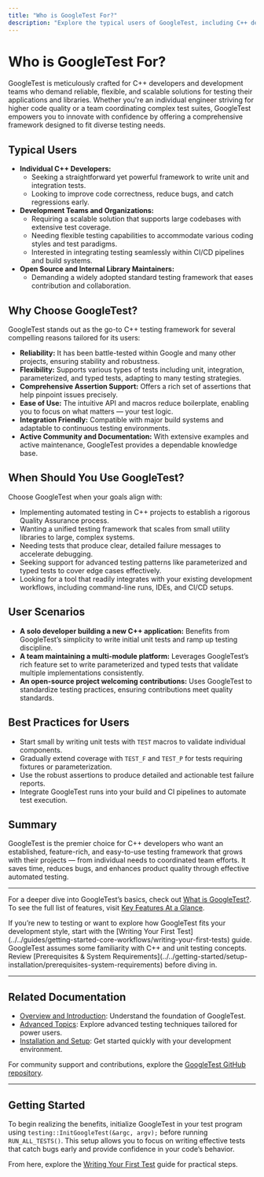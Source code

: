 ```yaml
---
title: "Who is GoogleTest For?"
description: "Explore the typical users of GoogleTest, including C++ developers and teams seeking reliable, flexible, and scalable testing solutions for their applications and libraries. Understand when and why you should choose GoogleTest to improve your testing strategy."
---
```


# Who is GoogleTest For?

GoogleTest is meticulously crafted for C++ developers and development teams who demand reliable, flexible, and scalable solutions for testing their applications and libraries. Whether you're an individual engineer striving for higher code quality or a team coordinating complex test suites, GoogleTest empowers you to innovate with confidence by offering a comprehensive framework designed to fit diverse testing needs.

## Typical Users

- **Individual C++ Developers:**
  - Seeking a straightforward yet powerful framework to write unit and integration tests.
  - Looking to improve code correctness, reduce bugs, and catch regressions early.
- **Development Teams and Organizations:**
  - Requiring a scalable solution that supports large codebases with extensive test coverage.
  - Needing flexible testing capabilities to accommodate various coding styles and test paradigms.
  - Interested in integrating testing seamlessly within CI/CD pipelines and build systems.
- **Open Source and Internal Library Maintainers:**
  - Demanding a widely adopted standard testing framework that eases contribution and collaboration.

## Why Choose GoogleTest?

GoogleTest stands out as the go-to C++ testing framework for several compelling reasons tailored for its users:

- **Reliability:** It has been battle-tested within Google and many other projects, ensuring stability and robustness.
- **Flexibility:** Supports various types of tests including unit, integration, parameterized, and typed tests, adapting to many testing strategies.
- **Comprehensive Assertion Support:** Offers a rich set of assertions that help pinpoint issues precisely.
- **Ease of Use:** The intuitive API and macros reduce boilerplate, enabling you to focus on what matters — your test logic.
- **Integration Friendly:** Compatible with major build systems and adaptable to continuous testing environments.
- **Active Community and Documentation:** With extensive examples and active maintenance, GoogleTest provides a dependable knowledge base.

## When Should You Use GoogleTest?

Choose GoogleTest when your goals align with:

- Implementing automated testing in C++ projects to establish a rigorous Quality Assurance process.
- Wanting a unified testing framework that scales from small utility libraries to large, complex systems.
- Needing tests that produce clear, detailed failure messages to accelerate debugging.
- Seeking support for advanced testing patterns like parameterized and typed tests to cover edge cases effectively.
- Looking for a tool that readily integrates with your existing development workflows, including command-line runs, IDEs, and CI/CD setups.

## User Scenarios

- **A solo developer building a new C++ application:** Benefits from GoogleTest’s simplicity to write initial unit tests and ramp up testing discipline.
- **A team maintaining a multi-module platform:** Leverages GoogleTest’s rich feature set to write parameterized and typed tests that validate multiple implementations consistently.
- **An open-source project welcoming contributions:** Uses GoogleTest to standardize testing practices, ensuring contributions meet quality standards.

## Best Practices for Users

- Start small by writing unit tests with `TEST` macros to validate individual components.
- Gradually extend coverage with `TEST_F` and `TEST_P` for tests requiring fixtures or parameterization.
- Use the robust assertions to produce detailed and actionable test failure reports.
- Integrate GoogleTest runs into your build and CI pipelines to automate test execution.

## Summary

GoogleTest is the premier choice for C++ developers who want an established, feature-rich, and easy-to-use testing framework that grows with their projects — from individual needs to coordinated team efforts. It saves time, reduces bugs, and enhances product quality through effective automated testing.

---

For a deeper dive into GoogleTest’s basics, check out [What is GoogleTest?](./product-welcome). To see the full list of features, visit [Key Features At a Glance](./feature-glance).


<Tip>
If you’re new to testing or want to explore how GoogleTest fits your development style, start with the [Writing Your First Test](../../guides/getting-started-core-workflows/writing-your-first-tests) guide.
</Tip>


<Warning>
GoogleTest assumes some familiarity with C++ and unit testing concepts. Review [Prerequisites & System Requirements](../../getting-started/setup-installation/prerequisites-system-requirements) before diving in.
</Warning>

---

## Related Documentation

- [Overview and Introduction](./product-welcome): Understand the foundation of GoogleTest.
- [Advanced Topics](../../docs/advanced): Explore advanced testing techniques tailored for power users.
- [Installation and Setup](../../getting-started/setup-installation/installation-guide): Get started quickly with your development environment.

For community support and contributions, explore the [GoogleTest GitHub repository](https://github.com/google/googletest).

---

## Getting Started

To begin realizing the benefits, initialize GoogleTest in your test program using `testing::InitGoogleTest(&argc, argv);` before running `RUN_ALL_TESTS()`. This setup allows you to focus on writing effective tests that catch bugs early and provide confidence in your code’s behavior.

From here, explore the [Writing Your First Test](../../guides/getting-started-core-workflows/writing-your-first-tests) guide for practical steps.


